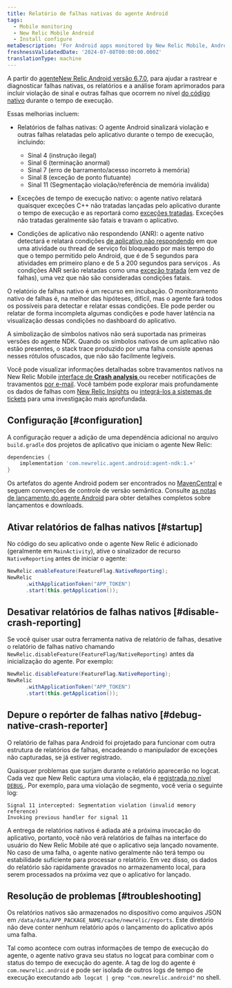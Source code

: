 ```yaml
---
title: Relatório de falhas nativas do agente Android
tags:
  - Mobile monitoring
  - New Relic Mobile Android
  - Install configure
metaDescription: 'For Android apps monitored by New Relic Mobile, Android native crash, exception and ANR conditions are reported.'
freshnessValidatedDate: '2024-07-08T00:00:00.000Z'
translationType: machine
---
```


A partir do [agenteNew Relic Android versão 6.7.0](https://docs.newrelic.com/docs/release-notes/mobile-release-notes/android-release-notes/android-670), para ajudar a rastrear e diagnosticar falhas nativas, os relatórios e a análise foram aprimorados para incluir violação de sinal e outras falhas que ocorrem no nível [do código nativo](https://developer.android.com/ndk/guides) durante o tempo de execução.

Essas melhorias incluem:

* Relatórios de falhas nativas: O agente Android sinalizará violação e outras falhas relatadas pelo aplicativo durante o tempo de execução, incluindo:

  * Sinal 4 (instrução ilegal)
  * Sinal 6 (terminação anormal)
  * Sinal 7 (erro de barramento/acesso incorreto à memória)
  * Sinal 8 (exceção de ponto flutuante)
  * Sinal 11 (Segmentação violação/referência de memória inválida)

* Exceções de tempo de execução nativo: o agente nativo relatará quaisquer exceções C++ não tratadas lançadas pelo aplicativo durante o tempo de execução e as reportará como [exceções tratadas](/docs/mobile-monitoring/mobile-monitoring-ui/crashes/introduction-mobile-handled-exceptions/). Exceções não tratadas geralmente são fatais e travam o aplicativo.

* Condições de aplicativo não respondendo (ANR): o agente nativo detectará e relatará condições [de aplicativo não respondendo](https://developer.android.com/topic/performance/vitals/anr) em que uma atividade ou thread de serviço foi bloqueado por mais tempo do que o tempo permitido pelo Android, que é de 5 segundos para atividades em primeiro plano e de 5 a 200 segundos para serviços . As condições ANR serão relatadas como uma [exceção tratada](/docs/mobile-monitoring/mobile-monitoring-ui/crashes/introduction-mobile-handled-exceptions/) (em vez de falhas), uma vez que não são consideradas condições fatais.

<Callout variant="important">
  O relatório de falhas nativo é um recurso em incubação. O monitoramento nativo de falhas é, na melhor das hipóteses, difícil, mas o agente fará todos os possíveis para detectar e relatar essas condições. Ele pode perder ou relatar de forma incompleta algumas condições e pode haver latência na visualização dessas condições no dashboard do aplicativo.

  A simbolização de símbolos nativos não será suportada nas primeiras versões do agente NDK. Quando os símbolos nativos de um aplicativo não estão presentes, o stack trace produzido por uma falha consiste apenas nesses rótulos ofuscados, que não são facilmente legíveis.
</Callout>

Você pode visualizar informações detalhadas sobre travamentos nativos na New Relic Mobile [interface de **Crash analysis** ](/docs/mobile-monitoring/mobile-monitoring-ui/crashes/crash-analysis-group-filter-your-crashes)ou receber notificações de travamentos [por e-mail](/docs/mobile-monitoring/mobile-monitoring-ui/crashes/receive-crash-notifications-email). Você também pode explorar mais profundamente os dados de falhas com [New Relic Insights](/docs/mobile-monitoring/mobile-monitoring-ui/crashes/crash-analysis-group-filter-your-crashes#insights) ou [integrá-los a sistemas de tickets](/docs/mobile-monitoring/mobile-monitoring-ui/crashes/file-tickets-mobile-app-crashes) para uma investigação mais aprofundada.

## Configuração [#configuration]

A configuração requer a adição de uma dependência adicional no arquivo `build.gradle` dos projetos de aplicativo que iniciam o agente New Relic:

```groovy
dependencies {
    implementation 'com.newrelic.agent.android:agent-ndk:1.+'
}
```

Os artefatos do agente Android podem ser encontrados no [MavenCentral](https://search.maven.org/search?q=g:com.newrelic.agent.android%20AND%20a:agent-ndk) e seguem convenções de controle de versão semântica. Consulte [as notas de lançamento do agente Android](/docs/release-notes/mobile-release-notes/android-release-notes/) para obter detalhes completos sobre lançamentos e downloads.

## Ativar relatórios de falhas nativos [#startup]

No código do seu aplicativo onde o agente New Relic é adicionado (geralmente em `MainActivity`), ative o sinalizador de recurso `NativeReporting` antes de iniciar o agente:

```java
NewRelic.enableFeature(FeatureFlag.NativeReporting);
NewRelic
      .withApplicationToken("APP_TOKEN")
      .start(this.getApplication());
```

## Desativar relatórios de falhas nativos [#disable-crash-reporting]

Se você quiser usar outra ferramenta nativa de relatório de falhas, desative o relatório de falhas nativo chamando `NewRelic.disableFeature(FeatureFlag/NativeReporting)` antes da inicialização do agente. Por exemplo:

```java
NewRelic.disableFeature(FeatureFlag.NativeReporting);
NewRelic
      .withApplicationToken("APP_TOKEN")
      .start(this.getApplication());
```

## Depure o repórter de falhas nativo [#debug-native-crash-reporter]

O relatório de falhas para Android foi projetado para funcionar com outra estrutura de relatórios de falhas, encadeando o manipulador de exceções não capturadas, se já estiver registrado.

Quaisquer problemas que surjam durante o relatório aparecerão no logcat. Cada vez que New Relic captura uma violação, ela é [registrada no nível `DEBUG` ](/docs/mobile-monitoring/new-relic-mobile-android/api-guides/android-agent-configuration-feature-flags#logging). Por exemplo, para uma violação de segmento, você veria o seguinte log:

```
Signal 11 intercepted: Segmentation violation (invalid memory reference)
Invoking previous handler for signal 11
```

A entrega de relatórios nativos é adiada até a próxima invocação do aplicativo, portanto, você não verá relatórios de falhas na interface do usuário do New Relic Mobile até que o aplicativo seja lançado novamente. No caso de uma falha, o agente nativo geralmente não terá tempo ou estabilidade suficiente para processar o relatório. Em vez disso, os dados do relatório são rapidamente gravados no armazenamento local, para serem processados na próxima vez que o aplicativo for lançado.

## Resolução de problemas [#troubleshooting]

Os relatórios nativos são armazenados no dispositivo como arquivos JSON em `/data/data/APP_PACKAGE_NAME/cache/newrelic/reports`. Este diretório não deve conter nenhum relatório após o lançamento do aplicativo após uma falha.

Tal como acontece com outras informações de tempo de execução do agente, o agente nativo grava seu status no logcat para combinar com o status do tempo de execução do agente. A tag de log do agente é `com.newrelic.android` e pode ser isolada de outros logs de tempo de execução executando `adb logcat | grep "com.newrelic.android"` no shell.